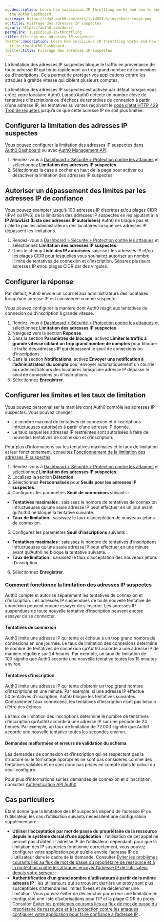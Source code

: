 ```yaml
---
og:description: Learn how suspicious IP throttling works and how to configure it in
  the Auth0 Dashboard.
og:image: https://cdn2.auth0.com/docs/1.14553.0/img/share-image.png
og:title: Filtrage des adresses IP suspectes
og:url: https://auth0.com/docs/
permalink: suspicious-ip-throttling
title: Filtrage des adresses IP suspectes
twitter:description: Learn how suspicious IP throttling works and how to configure
  it in the Auth0 Dashboard.
twitter:title: Filtrage des adresses IP suspectes
---
```


La limitation des adresses IP suspectes bloque le traffic en provenance de toute adresse IP qui tente rapidement un trop grand nombre de connexions ou d’inscriptions. Cela permet de protéger vos applications contre les attaques à grande vitesse qui ciblent plusieurs comptes.

La limitation des adresses IP suspectes est activée par défaut lorsque vous créez votre locataire Auth0. Lorsqu’Auth0 détecte un nombre élevé de tentatives d’inscriptions ou d’échecs de tentatives de connexion à partir d’une adresse IP, les tentatives suivantes reçoivent le [code d’état HTTP 429 Trop de requêtes](https://developer.mozilla.org/en-US/docs/Web/HTTP/Status/429) jusqu’à ce que cette adresse IP ne soit plus limitée.

## Configurer la limitation des adresses IP suspectes

Vous pouvez configurer la limitation des adresses IP suspectes dans [Auth0 Dashboard](%24%7Bmanage_url%7D) ou avec [Auth0 Management API](https://auth0.com/docs/api/management/v2/attack-protection/patch-suspicious-ip-throttling).



1. Rendez-vous à [Dashboard > Sécurité > Protection contre les attaques](%24%7Bmanage_url%7D/#/security/attack-protection) et sélectionnez **Limitation des adresses IP suspectes**.
2. Sélectionnez la case à cocher en haut de la page pour activer ou désactiver la limitation des adresses IP suspectes.

## Autoriser un dépassement des limites par les adresses IP de confiance

Vous pouvez exempter jusqu’à 100 adresses IP discrètes et/ou plages CIDR (IPv4 ou IPv6) de la limitation des adresses IP suspectes en les ajoutant à la **IP AllowList (Liste des adresses IP autorisées)** Auth0 ne bloque pas et n’alerte pas les administrateurs des locataires lorsque ces adresses IP dépassent les limitations.

1. Rendez-vous à [Dashboard > Sécurité > Protection contre les attaques](%24%7Bmanage_url%7D/#/security/attack-protection) et sélectionnez **Limitation des adresses IP suspectes**.
2. Dans le champ **Liste des IP autorisées** saisissez les adresses IP et/ou les plages CIDR pour lesquelles vous souhaitez autoriser un nombre illimité de tentatives de connexion et d’inscription. Séparez plusieurs adresses IP et/ou plages CIDR par des virgules.

## Configurer la réponse

Par défaut, Auth0 envoie un courriel aux administrateurs des locataires lorsqu’une adresse IP est considérée comme suspecte.

Vous pouvez configurer la manière dont Auth0 réagit aux tentatives de connexion ou d’inscription à grande vitesse.



1. Rendez-vous à [Dashboard > Sécurité > Protection contre les attaques](%24%7Bmanage_url%7D/#/security/attack-protection) et sélectionnez **Limitation des adresses IP suspectes**.
2. Naviguez vers la section **Réponse**.
3. Dans la section **Paramètres de blocage**, activez **Limiter le traffic à grande vitesse ciblant un trop grand nombre de comptes** pour bloquer le trafic des adresses IP qui dépassent le seuil de connexions ou d’inscriptions.
4. Dans la section **Notifications**, activez **Envoyer une notification à l’administrateur du compte** pour envoyer automatiquement un courriel aux administrateurs des locataires lorsqu’une adresse IP dépasse le seuil de connexions ou d’inscriptions.
5. Sélectionnez **Enregistrer**.

## Configurer les limites et les taux de limitation

Vous pouvez personnaliser la manière dont Auth0 contrôle les adresses IP suspectes. Vous pouvez changer :

* Le nombre maximal de tentatives de connexion et d’inscriptions infructueuses autorisées à partir d’une adresse IP donnée.
* Le taux auquel les adresses IP restreintes sont autorisées à faire de nouvelles tentatives de connexion et d’inscription.

Pour plus d’informations sur les tentatives maximales et le taux de limitation et leur fonctionnement, consultez [Fonctionnement de la limitation des adresses IP suspectes](#how-suspicious-ip-throttling-works).

1. Rendez-vous à [Dashboard > Sécurité > Protection contre les attaques](%24%7Bmanage_url%7D/#/security/attack-protection) et sélectionnez **Limitation des adresses IP suspectes**.
2. Localisez la section **Détection**.
3. Sélectionnez **Personnalisés** pour **Seuils pour les adresses IP suspectes**.
4. Configurez les paramètres **Seuil de connexions** suivants :

* **Tentatives maximales** : saisissez le nombre de tentatives de connexion infructueuses qu’une seule adresse IP peut effectuer en un jour avant qu’Auth0 ne bloque la tentative suivante.
* **Taux de limitation** : saisissez le taux d’acceptation de nouveaux jetons de connexion.
5. Configurez les paramètres **Seuil d’inscriptions** suivants :

* **Tentatives maximales** : saisissez le nombre de tentatives d’inscriptions infructueuses qu’une seule adresse IP peut effectuer en une minute avant qu’Auth0 ne bloque la tentative suivante.
* **Taux de limitation** : saisissez le taux d’acceptation des nouveaux jetons d’inscription.
6. Sélectionnez **Enregistrer**.

### Comment fonctionne la limitation des adresses IP suspectes

Auth0 compte et autorise séparément les tentatives de connexion et d’inscription. Les adresses IP suspendues de toute nouvelle tentative de connexion peuvent encore essayer de s’inscrire. Les adresses IP suspendues de toute nouvelle tentative d’inscription peuvent encore essayer de se connecter.

#### Tentatives de connexion

Auth0 limite une adresse IP qui tente et échoue à un trop grand nombre de connexions en une journée. Le taux de limitation des connexions détermine le nombre de tentatives de connexion qu’Auth0 accorde à une adresse IP de manière régulière sur 24 heures. Par exemple, un taux de limitation de 100 signifie que Auth0 accorde une nouvelle tentative toutes les 15 minutes environ.

#### Tentatives d’inscription

Auth0 limite une adresse IP qui tente d’obtenir un trop grand nombre d’inscriptions en une minute. Par exemple, si une adresse IP effectue 50 tentatives d’inscription, Auth0 bloque les tentatives suivantes. Contrairement aux connexions, les tentatives d’inscription n’ont pas besoin d’être des échecs.

Le taux de limitation des inscriptions détermine le nombre de tentatives d’inscription qu’Auth0 accorde à une adresse IP sur une période de 24 heures. Par exemple, un taux de limitation de 72 000 signifie que Auth0 accorde une nouvelle tentative toutes les secondes environ.

#### Demandes malformées et erreurs de validation du schéma

Les demandes de connexion et d’inscription qui ne respectent pas la structure ou le formatage appropriés ne sont pas considérés comme des tentatives valables et ne sont donc pas prises en compte dans le calcul du seuil configuré.

Pour plus d’informations sur les demandes de connexion et d’inscription, consultez [Authentication API Auth0](https://auth0.com/docs/api/authentication).

## Cas particuliers

Étant donné que la limitation des IP suspectes dépend de l’adresse IP de l’utilisateur, les cas d’utilisation suivants nécessitent une configuration supplémentaire :

* **Utiliser l’acceptation par mot de passe du propriétaire de la ressource depuis le système dorsal d’une application** : l’utilisation de cet appel ne permet pas d’obtenir l’adresse IP de l’utilisateur; cependant, pour que la limitation des IP suspectes fonctionne correctement, vous pouvez configurer votre application pour qu’elle envoie l’adresse IP de l’utilisateur dans le cadre de la demande. Consulter [Éviter les problèmes courants liés au flux de mot de passe du propriétaire de ressource et à la protection contre les attaques envoyer l’adresse IP de l’utilisateur depuis votre serveur](/login/flows/avoid-common-issues-with-resource-owner-password-flow-and-attack-protection) :.
* **Authentification d’un grand nombre d’utilisateurs à partir de la même adresse IP** : les utilisateurs qui se trouvent derrière un proxy sont plus susceptibles d’atteindre les limites fixées et de déclencher une limitation. Vous pouvez éviter de déclencher par erreur une limitation en configurant une liste d’autorisations pour l’IP et la plage CIDR du proxy. Consulter [Éviter les problèmes courants liés au flux de mot de passe du propriétaire de ressource et à la protection contre les attaques configurer votre application pour faire confiance à l’adresse IP](/login/flows/avoid-common-issues-with-resource-owner-password-flow-and-attack-protection) :.